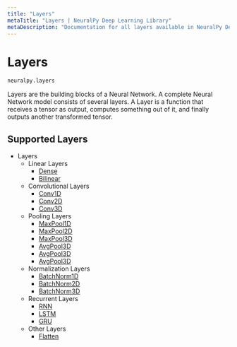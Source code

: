 ```yaml
---
title: "Layers"
metaTitle: "Layers | NeuralPy Deep Learning Library"
metaDescription: "Documentation for all layers available in NeuralPy Deep Learning Library"
---
```


# Layers

```python
neuralpy.layers
```

Layers are the building blocks of a Neural Network. A complete Neural Network model consists of several layers. A Layer is a function that receives a tensor as output, computes something out of it, and finally outputs another transformed tensor.

## Supported Layers

- Layers
  - Linear Layers
    - [Dense](/docs/layers/linear/dense)
    - [Bilinear](/docs/layers/linear/bilinear)
  - Convolutional Layers
    - [Conv1D](/docs/layers/convolutional/conv1d)
    - [Conv2D](/docs/layers/convolutional/conv2d)
    - [Conv3D](/docs/layers/convolutional/conv3d)
  - Pooling Layers
    - [MaxPool1D](/docs/layers/pooling/maxpool1d)
    - [MaxPool2D](/docs/layers/pooling/maxpool2d)
    - [MaxPool3D](/docs/layers/pooling/maxpool3d)
    - [AvgPool3D](/docs/layers/pooling/avgpool3d)
    - [AvgPool3D](/docs/layers/pooling/avgpool3d)
    - [AvgPool3D](/docs/layers/pooling/avgpool3d)
  - Normalization Layers
    - [BatchNorm1D](/docs/layers/normalization/batchnorm1d)
    - [BatchNorm2D](/docs/layers/normalization/batchnorm2d)
    - [BatchNorm3D](/docs/layers/normalization/batchnorm3d)
  - Recurrent Layers
    - [RNN](/docs/layers/recurrent/rnn)
    - [LSTM](/docs/layers/recurrent/lstm)
    - [GRU](/docs/layers/recurrent/gru)
  - Other Layers
    - [Flatten](/docs/layers/other/Flatten)